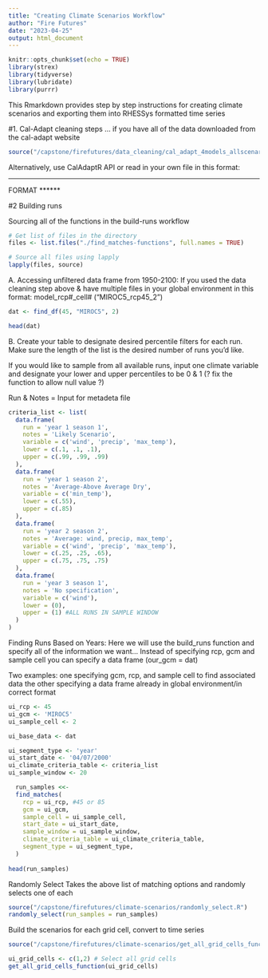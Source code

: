 ```yaml
---
title: "Creating Climate Scenarios Workflow"
author: "Fire Futures"
date: "2023-04-25"
output: html_document
---
```


```r
knitr::opts_chunk$set(echo = TRUE)
library(strex)
library(tidyverse)
library(lubridate)
library(purrr)
```

This Rmarkdown provides step by step instructions for creating climate scenarios and exporting them into RHESSys formatted time series 

#1. Cal-Adapt cleaning steps ... if you have all of the data downloaded from the cal-adapt website
```r
source("/capstone/firefutures/data_cleaning/cal_adapt_4models_allscenarios.R")
```

Alternatively, use CalAdaptR API or read in your own file in this format:

******
FORMAT
******

#2 Building runs 

Sourcing all of the functions in the build-runs workflow 
```r
# Get list of files in the directory
files <- list.files("./find_matches-functions", full.names = TRUE)

# Source all files using lapply
lapply(files, source)
```

A. Accessing unfiltered data frame from 1950-2100:
If you used the data cleaning step above & have multiple files in your global environment in this format: model_rcp#_cell# ("MIROC5_rcp45_2")

```r
dat <- find_df(45, "MIROC5", 2) 

head(dat)
```

B. Create your table to designate desired percentile filters for each run. Make sure the length of the list is the desired number of runs you'd like. 

If you would like to sample from all available runs, input one climate variable and designate your lower and upper percentiles to be 0 & 1
(? fix the function to allow null value ?) 

Run & Notes = Input for metadeta file

```r
criteria_list <- list(
  data.frame(
    run = 'year 1 season 1',
    notes = 'Likely Scenario',
    variable = c('wind', 'precip', 'max_temp'),
    lower = c(.1, .1, .1),
    upper = c(.99, .99, .99)
  ),
  data.frame(
    run = 'year 1 season 2',
    notes = 'Average-Above Average Dry',
    variable = c('min_temp'),
    lower = c(.55),
    upper = c(.85)
  ),
  data.frame(
    run = 'year 2 season 2',
    notes = 'Average: wind, precip, max_temp',
    variable = c('wind', 'precip', 'max_temp'),
    lower = c(.25, .25, .65),
    upper = c(.75, .75, .75)
  ),
  data.frame(
    run = 'year 3 season 1',
    notes = 'No specification',
    variable = c('wind'),
    lower = (0),
    upper = (1) #ALL RUNS IN SAMPLE WINDOW 
  )
)
```

Finding Runs Based on Years: Here we will use the build_runs function and specify all of the information we want...
Instead of specifying rcp, gcm and sample cell you can specify a data frame (our_gcm = dat)

Two examples: 
one specifying gcm, rcp, and sample cell to find associated data
the other specifying a data frame already in global environment/in correct format 

```r
ui_rcp <- 45
ui_gcm <- 'MIROC5'
ui_sample_cell <- 2

ui_base_data <- dat

ui_segment_type <- 'year'
ui_start_date <- '04/07/2000'
ui_climate_criteria_table <- criteria_list
ui_sample_window <- 20

  run_samples <<-
  find_matches(
    rcp = ui_rcp, #45 or 85
    gcm = ui_gcm,
    sample_cell = ui_sample_cell,
    start_date = ui_start_date,
    sample_window = ui_sample_window,
    climate_criteria_table = ui_climate_criteria_table,
    segment_type = ui_segment_type,
  )
  
head(run_samples)
```

Randomly Select
Takes the above list of matching options and randomly selects one of each
```r
source("/capstone/firefutures/climate-scenarios/randomly_select.R")
randomly_select(run_samples = run_samples)
```


Build the scenarios for each grid cell, convert to time series
```r
source("/capstone/firefutures/climate-scenarios/get_all_grid_cells_function.R")

ui_grid_cells <- c(1,2) # Select all grid cells
get_all_grid_cells_function(ui_grid_cells)
```



